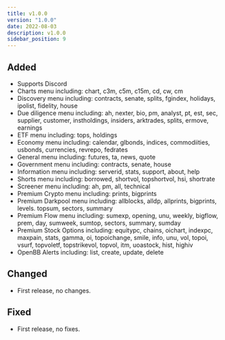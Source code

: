 ```yaml
---
title: v1.0.0
version: "1.0.0"
date: 2022-08-03
description: v1.0.0
sidebar_position: 9
---
```


## Added

- Supports Discord
- Charts menu including: chart, c3m, c5m, c15m, cd, cw, cm
- Discovery menu including: contracts, senate, splits, fgindex, holidays, ipolist, fidelity, house
- Due diligence menu including: ah, nexter, bio, pm, analyst, pt, est, sec, supplier, customer, instholdings, insiders, arktrades, splits, ermove, earnings
- ETF menu including: tops, holdings
- Economy menu including: calendar, glbonds, indices, commodiities, usbonds, currencies, revrepo, fedrates
- General menu including: futures, ta, news, quote
- Government menu including: contracts, senate, house
- Information menu including: serverid, stats, support, about, help
- Shorts menu including: borrowed, shortvol, topshortvol, hsi, shortrate
- Screener menu including: ah, pm, all, technical
- Premium Crypto menu including: prints, bigprints
- Premium Darkpool menu including: allblocks, alldp, allprints, bigprints, levels. topsum, sectors, summary
- Premium Flow menu including: sumexp, opening, unu, weekly, bigflow, prem, day, sumweek, sumtop, sectors, summary, sumday
- Premium Stock Options including: equitypc, chains, oichart, indexpc, maxpain, stats, gamma, oi, topoichange, smile, info, unu, vol, topoi, vsurf, topvoletf, topstrikevol, topvol, itm, uoastock, hist, highiv
- OpenBB Alerts including: list, create, update, delete

## Changed

- First release, no changes.

## Fixed

- First release, no fixes.

